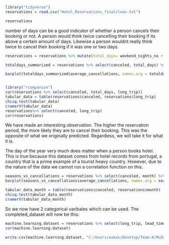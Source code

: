 ```r
library("tidyverse")
reservations = read.csv("Hotel_Reservations_finalclean.txt")

reservations
```

number of days can be a good indicator of whether a person cancels their booking or not. A person would think twice cancelling their booking if its above a certain amount of days. Likewise a person wouldnt really think twice to cancel their booking if it was one or two days. 

```r
reservations = reservations %>% mutate(total_days= weekend_nights_no + weekday_nights_no, nochildren = ifelse(child_no == 1, 1, 0), long_trip = ifelse(total_days < 2, 0, 1)) 

totaldays_summarized = reservations %>% select(canceled, total_days) %>% group_by(total_days) %>% summarize(average_cancellations =sum(canceled)/n())

barplot(totaldays_summarized$average_cancellations, names.arg = totaldays_summarized$total_days, xlab = "total days reserved", ylab = "probability of cancelling", main = "Days reserved in a hotel versus cancellation proportions")



```


```r
library("rcompanion")
cor(reservations %>% select(canceled, total_days, long_trip))
tabular_data = table(reservations$canceled, reservations$long_trip)
chisq.test(tabular_data)
cramerV(tabular_data)
reservations%>% select(canceled, long_trip)
cor(reservations)

```
We have made an interesting observation. The higher the reservation period, the more likely they are to cancel their booking. This was the opposite of what we originally predicted. Regardless, we will take it for what it is. 


The day of the year very much does matter when a person books hotel. This is true because this dataset comes from hotel records from portugal, a country that is a prime example of a tourist heavy country. 
However, due to the nature of the data we cannot run a correlation function on this. 

```r
seasons_vs_cancellations = reservations %>% select(canceled, month) %>% group_by(month)  %>% summarize(average_cancellations =sum(canceled)/n())
barplot(seasons_vs_cancellations$average_cancellations, names.arg = seasons_vs_cancellations$month, xlab = "Month Number", ylab = "Probability of Cancellation")
```

```r
tabular_data_month = table(reservations$canceled, reservations$month)
chisq.test(tabular_data_month)
cramerV(tabular_data_month)
```
So we now have 2 categorical varibales which can be used. The completed_dataset will now be this:

```r
machine.learning.dataset = reservations %>% select(long_trip, lead_time, avg_price_per_room, special_requests_no, month, prev_show_rate, canceled) 
cor(machine.learning.dataset)
```

```r
write.csv(machine.learning.dataset, "C:/Users/aakas/Desktop/Team-A/MLDataset.csv", row.names = FALSE)

```